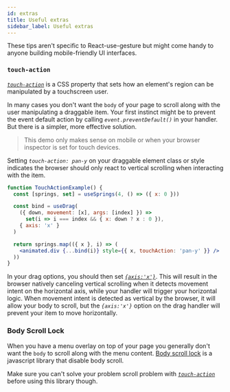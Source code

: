 ```yaml
---
id: extras
title: Useful extras
sidebar_label: Useful extras
---
```



These tips aren't specific to React-use-gesture but might come handy to anyone building mobile-friendly UI interfaces.

### `touch-action`

[_`touch-action`_](https://developer.mozilla.org/en-US/docs/Web/CSS/touch-action) is a CSS property that sets how an element's region can be manipulated by a touchscreen user.

In many cases you don't want the `body` of your page to scroll along with the user manipulating a draggable item. Your first instinct might be to prevent the event default action by calling _`event.preventDefault()`_ in your handler. But there is a simpler, more effective solution.

> This demo only makes sense on mobile or when your browser inspector is set for touch devices.

<Example id="TouchAction" />

Setting _`touch-action: pan-y`_ on your draggable element class or style indicates the browser should only react to vertical scrolling when interacting with the item.

```jsx {3-12}
function TouchActionExample() {
  const [springs, set] = useSprings(4, () => ({ x: 0 }))

  const bind = useDrag(
    ({ down, movement: [x], args: [index] }) =>
      set(i => i === index && { x: down ? x : 0 }),
    { axis: 'x' }
  )

  return springs.map(({ x }, i) => (
    <animated.div {...bind(i)} style={{ x, touchAction: 'pan-y' }} />
  ))
}
```

In your drag options, you should then set [_`{axis:'x'}`_](options.md/#axis-xy-gestures-only). This will result in the browser natively canceling vertical scrolling when it detects movement intent on the horizontal axis, while your handler will trigger your horizontal logic. When movement intent is detected as vertical by the browser, it will allow your body to scroll, but the _`{axis:'x'}`_ option on the drag handler will prevent your item to move horizontally.

### Body Scroll Lock

When you have a menu overlay on top of your page you generally don't want the `body` to scroll along with the menu content. [Body scroll lock](https://github.com/willmcpo/body-scroll-lock) is a javascript library that disable body scroll.

Make sure you can't solve your problem scroll problem with [_`touch-action`_](#touch-action) before using this library though.
